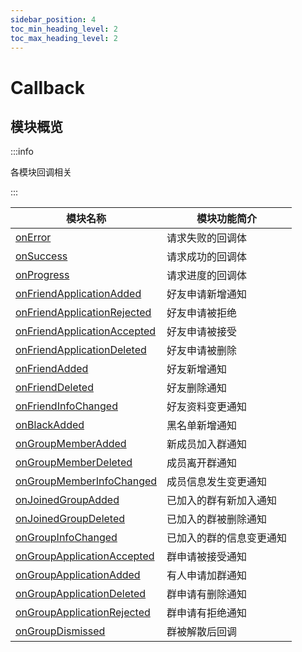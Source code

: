 ```yaml
---
sidebar_position: 4
toc_min_heading_level: 2
toc_max_heading_level: 2
---
```


# Callback

## 模块概览

:::info

各模块回调相关

:::

| 模块名称                                                                          | 模块功能简介             |
| --------------------------------------------------------------------------------- | ------------------------ |
| [onError](docs/sdks/Callback/onError.mdx)                                         | 请求失败的回调体         |
| [onSuccess](docs/sdks/Callback/onSuccess.mdx)                                     | 请求成功的回调体         |
| [onProgress](docs/sdks/Callback/onProgress.mdx)                                   | 请求进度的回调体         |
| [onFriendApplicationAdded](docs/sdks/Callback/onFriendApplicationAdded.mdx)       | 好友申请新增通知         |
| [onFriendApplicationRejected](docs/sdks/Callback/onFriendApplicationRejected.mdx) | 好友申请被拒绝           |
| [onFriendApplicationAccepted](docs/sdks/Callback/onFriendApplicationAccepted.mdx) | 好友申请被接受           |
| [onFriendApplicationDeleted](docs/sdks/Callback/onFriendApplicationDeleted.mdx)   | 好友申请被删除           |
| [onFriendAdded](docs/sdks/Callback/onFriendAdded.mdx)                             | 好友新增通知             |
| [onFriendDeleted](docs/sdks/Callback/onFriendDeleted.mdx)                         | 好友删除通知             |
| [onFriendInfoChanged](docs/sdks/Callback/onFriendInfoChanged.mdx)                 | 好友资料变更通知         |
| [onBlackAdded](docs/sdks/Callback/onBlackAdded.mdx)                               | 黑名单新增通知           |
| [onGroupMemberAdded](docs/sdks/Callback/onGroupMemberAdded.mdx)                   | 新成员加入群通知         |
| [onGroupMemberDeleted](docs/sdks/Callback/onGroupMemberDeleted.mdx)               | 成员离开群通知           |
| [onGroupMemberInfoChanged](docs/sdks/Callback/onGroupMemberInfoChanged.mdx)       | 成员信息发生变更通知     |
| [onJoinedGroupAdded](docs/sdks/Callback/onJoinedGroupAdded.mdx)                   | 已加入的群有新加入通知   |
| [onJoinedGroupDeleted](docs/sdks/Callback/onJoinedGroupDeleted.mdx)               | 已加入的群被删除通知     |
| [onGroupInfoChanged](docs/sdks/Callback/onGroupInfoChanged.mdx)                   | 已加入的群的信息变更通知 |
| [onGroupApplicationAccepted](docs/sdks/Callback/onGroupApplicationAccepted.mdx)   | 群申请被接受通知         |
| [onGroupApplicationAdded](docs/sdks/Callback/onGroupApplicationAdded.mdx)         | 有人申请加群通知         |
| [onGroupApplicationDeleted](docs/sdks/Callback/onGroupApplicationDeleted.mdx)     | 群申请有删除通知         |
| [onGroupApplicationRejected](docs/sdks/Callback/onGroupApplicationRejected.mdx)   | 群申请有拒绝通知         |
| [onGroupDismissed](docs/sdks/Callback/onGroupDismissed.mdx)                       | 群被解散后回调           |
